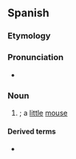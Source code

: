 ==Spanish==

===Etymology===
{{suffix|es|ratón|cito}}

===Pronunciation===
* {{es-IPA}}

===Noun===
{{es-noun|m}}

# {{dim of|es|ratón}}; a [[little]] [[mouse]]

====Derived terms====
* {{l|es|ratoncito Pérez}}